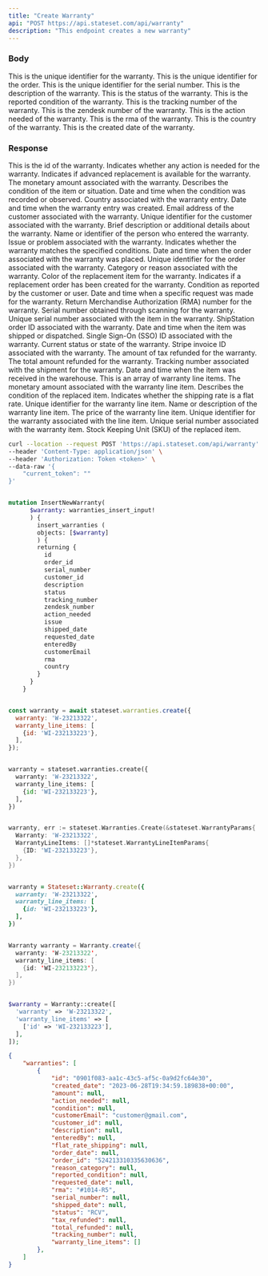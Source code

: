 ```yaml
---
title: "Create Warranty"
api: "POST https://api.stateset.com/api/warranty"
description: "This endpoint creates a new warranty"
---
```


### Body

<ParamField body="id" type="string">
  This is the unique identifier for the warranty.
</ParamField>

<ParamField body="order_id" type="string">
  This is the unique identifier for the order.
</ParamField>

<ParamField body="serial_number" type="string">
  This is the unique identifier for the serial number.
</ParamField>

<ParamField body="description" type="string">
  This is the description of the warranty.
</ParamField>

<ParamField body="status" type="string">
  This is the status of the warranty.
</ParamField>

<ParamField body="reported_condition" type="string">
  This is the reported condition of the warranty.
</ParamField>

<ParamField body="tracking_number" type="string">
  This is the tracking number of the warranty.
</ParamField>

<ParamField body="zendesk_number" type="string">
  This is the zendesk number of the warranty.
</ParamField>

<ParamField body="action_needed" type="string">
  This is the action needed of the warranty.
</ParamField>

<ParamField body="rma" type="string">
  This is the rma of the warranty.
</ParamField>

<ParamField body="country" type="string">
  This is the country of the warranty.
</ParamField>

<ParamField body="created_date" type="string">
  This is the created date of the warranty.
</ParamField>

### Response


<ResponseField name="id" type="string">
  This is the id of the warranty.
</ResponseField>

<ResponseField name="action_needed" type="boolean">
  Indicates whether any action is needed for the warranty.
</ResponseField>

<ResponseField name="advanced_replacement" type="boolean">
  Indicates if advanced replacement is available for the warranty.
</ResponseField>

<ResponseField name="amount" type="decimal">
  The monetary amount associated with the warranty.
</ResponseField>

<ResponseField name="condition" type="string">
  Describes the condition of the item or situation.
</ResponseField>

<ResponseField name="condition_date" type="datetime">
  Date and time when the condition was recorded or observed.
</ResponseField>

<ResponseField name="country" type="string">
  Country associated with the warranty entry.
</ResponseField>

<ResponseField name="created_date" type="datetime">
  Date and time when the warranty entry was created.
</ResponseField>

<ResponseField name="customerEmail" type="string">
  Email address of the customer associated with the warranty.
</ResponseField>

<ResponseField name="customer_id" type="integer">
  Unique identifier for the customer associated with the warranty.
</ResponseField>

<ResponseField name="description" type="string">
  Brief description or additional details about the warranty.
</ResponseField>

<ResponseField name="enteredBy" type="string">
  Name or identifier of the person who entered the warranty.
</ResponseField>

<ResponseField name="issue" type="string">
  Issue or problem associated with the warranty.
</ResponseField>

<ResponseField name="match" type="boolean">
  Indicates whether the warranty matches the specified conditions.
</ResponseField>

<ResponseField name="order_date" type="datetime">
  Date and time when the order associated with the warranty was placed.
</ResponseField>

<ResponseField name="order_id" type="integer">
  Unique identifier for the order associated with the warranty.
</ResponseField>

<ResponseField name="reason_category" type="string">
  Category or reason associated with the warranty.
</ResponseField>

<ResponseField name="replacement_color" type="string">
  Color of the replacement item for the warranty.
</ResponseField>

<ResponseField name="replacement_order_created" type="boolean">
  Indicates if a replacement order has been created for the warranty.
</ResponseField>

<ResponseField name="reported_condition" type="string">
  Condition as reported by the customer or user.
</ResponseField>

<ResponseField name="requested_date" type="datetime">
  Date and time when a specific request was made for the warranty.
</ResponseField>

<ResponseField name="rma" type="string">
  Return Merchandise Authorization (RMA) number for the warranty.
</ResponseField>

<ResponseField name="scanned_serial_number" type="string">
  Serial number obtained through scanning for the warranty.
</ResponseField>

<ResponseField name="serial_number" type="string">
  Unique serial number associated with the item in the warranty.
</ResponseField>

<ResponseField name="shipstation_order_id" type="string">
  ShipStation order ID associated with the warranty.
</ResponseField>

<ResponseField name="shipped_date" type="datetime">
  Date and time when the item was shipped or dispatched.
</ResponseField>

<ResponseField name="sso_id" type="string">
  Single Sign-On (SSO) ID associated with the warranty.
</ResponseField>

<ResponseField name="status" type="string">
  Current status or state of the warranty.
</ResponseField>

<ResponseField name="stripe_invoice_id" type="string">
  Stripe invoice ID associated with the warranty.
</ResponseField>

<ResponseField name="tax_refunded" type="decimal">
  The amount of tax refunded for the warranty.
</ResponseField>

<ResponseField name="total_refunded" type="decimal">
  The total amount refunded for the warranty.
</ResponseField>

<ResponseField name="tracking_number" type="string">
  Tracking number associated with the shipment for the warranty.
</ResponseField>

<ResponseField name="warehouse_received_date" type="datetime">
  Date and time when the item was received in the warehouse.
</ResponseField>

<ResponseField name="warranty_line_items" type="object">
  This is an array of warranty line items.

<Expandable title="Show child attributes">

<ResponseField name="amount" type="decimal">
  The monetary amount associated with the warranty line item.
</ResponseField>

<ResponseField name="condition" type="string">
  Describes the condition of the replaced item.
</ResponseField>

<ResponseField name="flat_rate_shipping" type="boolean">
  Indicates whether the shipping rate is a flat rate.
</ResponseField>

<ResponseField name="id" type="integer">
  Unique identifier for the warranty line item.
</ResponseField>

<ResponseField name="name" type="string">
  Name or description of the warranty line item.
</ResponseField>

<ResponseField name="price" type="decimal">
  The price of the warranty line item.
</ResponseField>

<ResponseField name="warranty_id" type="integer">
  Unique identifier for the warranty associated with the line item.
</ResponseField>

<ResponseField name="serial_number" type="string">
  Unique serial number associated with the warranty item.
</ResponseField>

<ResponseField name="sku" type="string">
  Stock Keeping Unit (SKU) of the replaced item.
</ResponseField>

</Expandable>

</ResponseField>

<RequestExample>

```bash cURL
curl --location --request POST 'https://api.stateset.com/api/warranty' \
--header 'Content-Type: application/json' \
--header 'Authorization: Token <token>' \
--data-raw '{
    "current_token": ""
}'
```

```graphQL GraphQL

mutation InsertNewWarranty(
      $warranty: warranties_insert_input!
      ) {
        insert_warranties (
        objects: [$warranty]
        ) {    
        returning {
          id
          order_id
          serial_number
          customer_id
          description
          status
          tracking_number
          zendesk_number
          action_needed
          issue
          shipped_date
          requested_date
          enteredBy
          customerEmail
          rma
          country
        }
      }
    }
```

```js Node.js

const warranty = await stateset.warranties.create({
  warranty: 'W-23213322',
  warranty_line_items: [
    {id: 'WI-232133223'},
  ],
});

```

```py Python

warranty = stateset.warranties.create({
  warranty: 'W-23213322',
  warranty_line_items: [
    {id: 'WI-232133223'},
  ],
})

```

```go Golang

warranty, err := stateset.Warranties.Create(&stateset.WarrantyParams{
  Warranty: 'W-23213322',
  WarrantyLineItems: []*stateset.WarrantyLineItemParams{
    {ID: 'WI-232133223'},
  },
})

```

```rb Ruby

warranty = Stateset::Warranty.create({
  warranty: 'W-23213322',
  warranty_line_items: [
    {id: 'WI-232133223'},
  ],
})

```

```java Java

Warranty warranty = Warranty.create({
  warranty: 'W-23213322',
  warranty_line_items: [
    {id: 'WI-232133223'},
  ],
})

```

```php PHP

$warranty = Warranty::create([
  'warranty' => 'W-23213322',
  'warranty_line_items' => [
    ['id' => 'WI-232133223'],
  ],
]);

```



</RequestExample>

<ResponseExample>

```json Response
{
    "warranties": [
        {
            "id": "0901f083-aa1c-43c5-af5c-0a9d2fc64e30",
            "created_date": "2023-06-28T19:34:59.189838+00:00",
            "amount": null,
            "action_needed": null,
            "condition": null,
            "customerEmail": "customer@gmail.com",
            "customer_id": null,
            "description": null,
            "enteredBy": null,
            "flat_rate_shipping": null,
            "order_date": null,
            "order_id": "524213310335630636",
            "reason_category": null,
            "reported_condition": null,
            "requested_date": null,
            "rma": "#1014-R5",
            "serial_number": null,
            "shipped_date": null,
            "status": "RCV",
            "tax_refunded": null,
            "total_refunded": null,
            "tracking_number": null,
            "warranty_line_items": []
        },
    ]
} 
```

</ResponseExample>
